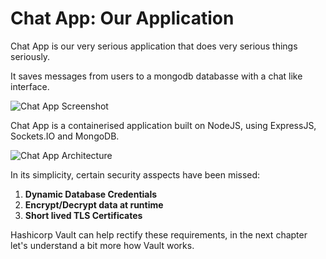 # Chat App: Our Application

Chat App is our very serious application that does very serious things seriously. 

It saves messages from users to a mongodb databasse with a chat like interface. 


![Chat App Screenshot](/assets/chatscreenshot.gif)

Chat App is a containerised application built on NodeJS, using ExpressJS, Sockets.IO and MongoDB. 

![Chat App Architecture](/assets/chatApp-arch.png)

In its simplicity, certain security asspects have been missed: 

1. **Dynamic Database Credentials**
2. **Encrypt/Decrypt data at runtime**
3. **Short lived TLS Certificates**

Hashicorp Vault can help rectify these requirements, in the next chapter let's understand a bit more how Vault works.



